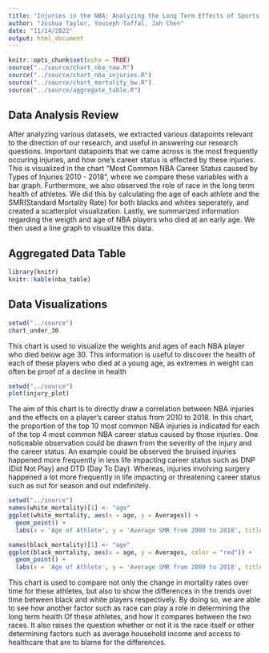 ```yaml
---
title: "Injuries in the NBA: Analyzing the Long Term Effects of Sports Injuries"
author: "Joshua Taylor, Youseph Taffal, Jah Chen"
date: "11/14/2022"
output: html_document
---
```


```r
knitr::opts_chunk$set(echo = TRUE)
source("../source/chart_nba_raw.R")
source("../source/chart_nba_injuries.R")
source("../source/chart_mortality_bw.R")
source("../source/aggregate_table.R")
```

## Data Analysis Review

After analyzing various datasets, we extracted various datapoints relevant to the direction of our research, and useful in answering our research questions. Important datapoints that we came across is the most frequently occuring injuries, and how one's career status is effected by these injuries. This is visualized in the chart "Most Common NBA Career Status caused by Types of Injuries 2010 - 2018", where we compare these variables with a bar graph. Furthermore, we also observed the role of race in the long term health of athletes. We did this by calculating the age of each athlete and the SMR(Standard Mortality Rate) for both blacks and whites seperately, and created a scatterplot visualization. Lastly, we summarized information regarding the weigth and age of NBA players who died at an early age. We then used a line graph to visualize this data.

## Aggregated Data Table
```r
library(knitr)
knitr::kable(nba_table)
```
## Data Visualizations

```r
setwd("../source")
chart_under_30
```

This chart is used to visualize the weights and ages of each NBA player who died below age 30. This information is useful to discover the health of each of these players who died at a young  age, as extremes in weight can often be proof of a decline in health
```r
setwd("../source")
plot(injury_plot)
```

The aim of this chart is to directly draw a correlation between NBA injuries
and the effects on a player's career status from 2010 to 2018. In this chart, 
the proportion of the top 10 most common NBA injuries is indicated for each of 
the top 4 most common NBA career status caused by those injuries. 
One noticeable observation could be drawn from the severity of the injury and 
the career status. An example could be observed the bruised injuries happened more 
frequently in less life impacting career status such as DNP (Did Not Play) and DTD 
(Day To Day). Whereas, injuries involving surgery happened a lot more frequently 
in life impacting or threatening career status such as out for season and out indefinitely.
```r
setwd("../source")
names(white_mortality)[1] <- "age"
ggplot(white_mortality, aes(x = age, y = Averages)) +
  geom_point() +
  labs(x = 'Age of Athlete', y = 'Average SMR from 2000 to 2018', title = 'Scatterplot of Age v.s. Mortality Rate')

names(black_mortality)[1] <- "age"
ggplot(black_mortality, aes(x = age, y = Averages, color = "red")) +
  geom_point() +
  labs(x = 'Age of Athlete', y = 'Average SMR from 2000 to 2018', title = 'Scatterplot of Age v.s. Mortality Rate')
```

This chart is used to compare not only the change in mortality rates over time for these athletes, but also to show the differences in the trends over time between black and white players respectively. 
By doing so, we are able to see how another factor such as race can play a role in determining the long term health Of these athletes, and how it compares between the two races. It also raises the question whether or not it is the race itself or other determining factors such as average household income and access to healthcare that are to blame for the differences.
